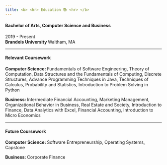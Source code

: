 ```yaml
---
title: <b> <hr> Education 📚 <hr> </b>
---
```

#### <b> Bachelor of Arts, Computer Science and Business </b>

2019 - Present <br> 
<b> Brandeis University </b>
Waltham, MA

<hr>

#### <b> Relevant Coursework </b>

<b> Computer Science: </b> Fundamentals of Software Engineering, Theory of Computation, Data Structures and the Fundamentals of Computing, Discrete Structures, Advance Programming Techniques in Java, Techniques of Calculus, Probability and Statistics, Introduction to Problem Solving in Python

<b> Business: </b> Intermediate Financial Accounting, Marketing Management, Organizational Behavior in Business, Real Estate and Society, Introduction to Finance, Data Analytics with Excel, Financial Accounting, Introduction to Micro Economics

<hr>

#### <b>Future Coursework </b>

<b> Computer Science: </b> Software Entrepreneurship, Operating Systems, Capstone

<b> Business: </b> Corporate Finance
